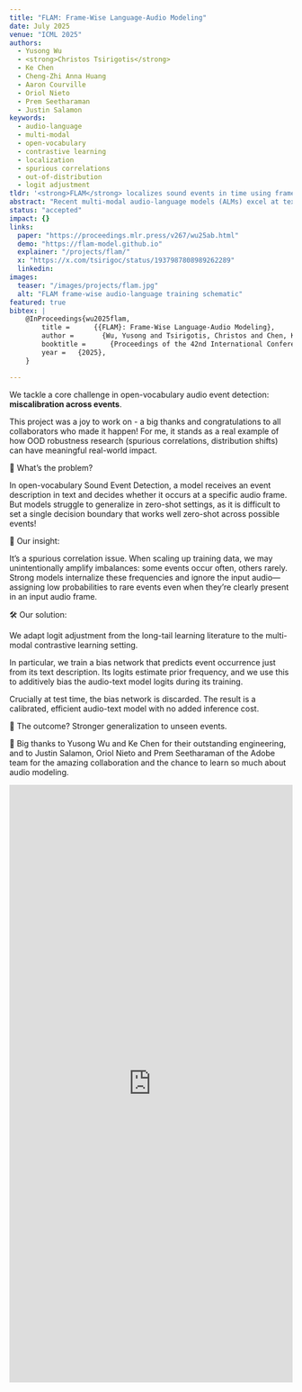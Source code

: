```yaml
---
title: "FLAM: Frame‑Wise Language‑Audio Modeling"
date: July 2025
venue: "ICML 2025"
authors:
  - Yusong Wu
  - <strong>Christos Tsirigotis</strong>
  - Ke Chen
  - Cheng-Zhi Anna Huang
  - Aaron Courville
  - Oriol Nieto
  - Prem Seetharaman
  - Justin Salamon
keywords:
  - audio-language
  - multi-modal
  - open-vocabulary
  - contrastive learning
  - localization
  - spurious correlations
  - out-of-distribution
  - logit adjustment
tldr: '<strong>FLAM</strong> localizes sound events in time using frame‑level audio–text alignment. A <strong>logit‑adjusted</strong> contrastive training setup helps the model stay calibrated under long‑tail label imbalance and spurious correlations of detection labels with sound event descriptions. This enables state-of-the-art zero-shot and open-vocabulary sound event detection. Conceptually, this work consists a follow-up to the 2023 NeurIPS work <a class="link" href="/projects/group-robust/"><em>Group Robust Classification Without Any Group Information</em></a> regarding the training and inference methodology.'
abstract: "Recent multi-modal audio-language models (ALMs) excel at text-audio retrieval but struggle with frame-wise audio understanding. Prior works use temporal-aware labels or unsupervised training to improve frame-wise capabilities, but they still lack fine-grained labeling capability to pinpoint when an event occurs. While traditional sound event detection models can precisely localize events, they are limited to pre-defined categories, making them ineffective for real-world scenarios with out-of-distribution events. In this work, we introduce FLAM, an open-vocabulary contrastive audio-language model capable of localizing specific sound events. FLAM employs a memory-efficient and calibrated frame-wise objective with logit adjustment to address spurious correlations, such as event dependencies and label imbalances during training. To enable frame-wise supervision, we leverage a large-scale dataset with diverse audio events, LLM-generated captions and simulation. Experimental results and case studies demonstrate that FLAM significantly improves the open-vocabulary localization capability while maintaining strong performance in global retrieval and downstream tasks."
status: "accepted"
impact: {}
links:
  paper: "https://proceedings.mlr.press/v267/wu25ab.html"
  demo: "https://flam-model.github.io"
  explainer: "/projects/flam/"
  x: "https://x.com/tsirigoc/status/1937987808989262289"
  linkedin:
images:
  teaser: "/images/projects/flam.jpg"
  alt: "FLAM frame-wise audio-language training schematic"
featured: true
bibtex: |
    @InProceedings{wu2025flam,
        title = 	 {{FLAM}: Frame-Wise Language-Audio Modeling},
        author =       {Wu, Yusong and Tsirigotis, Christos and Chen, Ke and Huang, Cheng-Zhi Anna and Courville, Aaron and Nieto, Oriol and Seetharaman, Prem and Salamon, Justin},
        booktitle = 	 {Proceedings of the 42nd International Conference on Machine Learning},
        year = 	 {2025},
    }

---
```


We tackle a core challenge in open-vocabulary audio event detection: **miscalibration across events**.

This project was a joy to work on - a big thanks and congratulations to all collaborators who made it happen! For me, it stands as a real example of how OOD robustness research (spurious correlations, distribution shifts) can have meaningful real-world impact.

🧠 What’s the problem?

In open-vocabulary Sound Event Detection, a model receives an event description in text and decides whether it occurs at a specific audio frame. But models struggle to generalize in zero-shot settings, as it is difficult to set a single decision boundary that works well zero-shot across possible events!

🎯 Our insight:

It’s a spurious correlation issue.
When scaling up training data, we may unintentionally amplify imbalances: some events occur often, others rarely. Strong models internalize these frequencies and ignore the input audio—assigning low probabilities to rare events even when they’re clearly present in an input audio frame.

🛠️ Our solution:

We adapt logit adjustment from the long-tail learning literature to the multi-modal contrastive learning setting.

In particular, we train a bias network that predicts event occurrence just from its text description. Its logits estimate prior frequency, and we use this to additively bias the audio-text model logits during its training.

Crucially at test time, the bias network is discarded.
The result is a calibrated, efficient audio-text model with no added inference cost.

🔬 The outcome? Stronger generalization to unseen events.

👏 Big thanks to Yusong Wu and Ke Chen for their outstanding engineering, and to Justin Salamon, Oriol Nieto and Prem Seetharaman of the Adobe team for the amazing collaboration and the chance to learn so much about audio modeling.

<iframe src="https://www.linkedin.com/embed/feed/update/urn:li:ugcPost:7343355943696404482" height="1062" width="504" frameborder="0" allowfullscreen="" title="Embedded post"></iframe>
